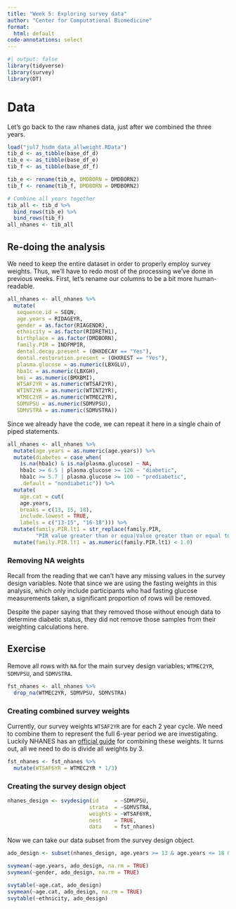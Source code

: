 ```yaml
---
title: "Week 5: Exploring survey data"
author: "Center for Computational Biomedicine"
format: 
  html: default
code-annotations: select
---
```


```r
#| output: false
library(tidyverse)
library(survey)
library(DT)
```

# Data
Let's go back to the raw nhanes data, just after we combined the three years. 

```r
load("jul7_hsdm_data_allweight.RData")
tib_d <- as_tibble(base_df_d)
tib_e <- as_tibble(base_df_e)
tib_f <- as_tibble(base_df_f)

tib_e <- rename(tib_e, DMDBORN = DMDBORN2)
tib_f <- rename(tib_f, DMDBORN = DMDBORN2)

# Combine all years together
tib_all <- tib_d %>%
  bind_rows(tib_e) %>%
  bind_rows(tib_f)
all_nhanes <- tib_all
```


## Re-doing the analysis

We need to keep the entire dataset in order to properly employ survey weights.
Thus, we'll have to redo most of the processing we've done in previous weeks. 
First, let's rename our columns to be a bit more human-readable.

```r
all_nhanes <- all_nhanes %>% 
  mutate(
   sequence.id = SEQN,
   age.years = RIDAGEYR,
   gender = as.factor(RIAGENDR),
   ethnicity = as.factor(RIDRETH1),
   birthplace = as.factor(DMDBORN),
   family.PIR = INDFMPIR,
   dental.decay.present = (OHXDECAY == "Yes"),
   dental.restoration.present = (OHXREST == "Yes"),
   plasma.glucose = as.numeric(LBXGLU),
   hba1c = as.numeric(LBXGH),
   bmi = as.numeric(BMXBMI), 
   WTSAF2YR = as.numeric(WTSAF2YR),
   WTINT2YR = as.numeric(WTINT2YR),
   WTMEC2YR = as.numeric(WTMEC2YR),
   SDMVPSU = as.numeric(SDMVPSU), 
   SDMVSTRA = as.numeric(SDMVSTRA))
```

Since we already have the code, we can repeat it here in a single chain of piped
statements. 

```r
all_nhanes <- all_nhanes %>%
  mutate(age.years = as.numeric(age.years)) %>%
  mutate(diabetes = case_when(
    is.na(hba1c) & is.na(plasma.glucose) ~ NA,
    hba1c >= 6.5 | plasma.glucose >= 126 ~ "diabetic",
    hba1c >= 5.7 | plasma.glucose >= 100 ~ "prediabetic",
    .default = "nondiabetic")) %>%
  mutate(
    age.cat = cut(
    age.years,
    breaks = c(13, 15, 18),
    include.lowest = TRUE,
    labels = c("13-15", "16-18"))) %>%
  mutate(family.PIR.lt1 = str_replace(family.PIR,
         "PIR value greater than or equa|Value greater than or equal to", "5.0")) %>%
  mutate(family.PIR.lt1 = as.numeric(family.PIR.lt1) < 1.0)
```

### Removing NA weights

Recall from the reading that we can't have any missing values in the survey design variables. 
Note that since we are using the fasting weights in this analysis, which only include participants
who had fasting glucose measurements taken, a significant proportion of rows will be removed. 

::: callout-warning
Despite the paper saying that they removed those without enough data to determine diabetic status, they did not remove those samples from their weighting calculations here. 
:::

::: {.callout-tip appearance="minimal"}
## Exercise
Remove all rows with `NA` for the main survey design variables; 
`WTMEC2YR`, `SDMVPSU`, and `SDMVSTRA`.

```r
fst_nhanes <- all_nhanes %>%
  drop_na(WTMEC2YR, SDMVPSU, SDMVSTRA)
```
:::


### Creating combined survey weights

Currently, our survey weights `WTSAF2YR` are for each 2 year cycle. 
We need to combine them to represent the full 6-year period we are investigating. 
Luckily NHANES has an [official guide](https://wwwn.cdc.gov/nchs/nhanes/tutorials/weighting.aspx) for combining these weights.
It turns out, all we need to do is divide all weights by 3. 

```r
fst_nhanes <- fst_nhanes %>%
  mutate(WTSAF6YR = WTMEC2YR * 1/3)
```

### Creating the survey design object

```r
nhanes_design <- svydesign(id     = ~SDMVPSU,
                          strata  = ~SDMVSTRA,
                          weights = ~WTSAF6YR,
                          nest    = TRUE,
                          data    = fst_nhanes)
```

Now we can take our data subset from the survey design object. 

```r
ado_design <- subset(nhanes_design, age.years >= 13 & age.years <= 18 & !is.na(dental.decay.present))
```

```r
svymean(~age.years, ado_design, na.rm = TRUE)
svymean(~gender, ado_design, na.rm = TRUE)
```

```r
svytable(~age.cat, ado_design)
svymean(~age.cat, ado_design, na.rm = TRUE)
svytable(~ethnicity, ado_design)
```

::: {.callout-tip appearance="minimal"}
:::

